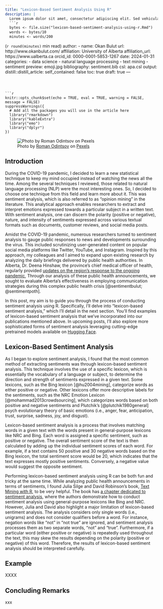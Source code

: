 ```yaml
---
title: "Lexicon-Based Sentiment Analysis Using R"
description: |
  Lorem ipsum dolor sit amet, consectetur adipiscing elit. Sed vehicula tempor bibendum. Sed augue turpis, efficitur ut ipsum quis, fermentum pulvinar quam. Proin molestie orci erat, et condimentum dui ornare ac. Quisque sit amet lacus id nisl pellentesque sagittis. Vestibulum non urna non eros condimentum commodo. Proin vitae nulla fermentum.
  ```r
  bytes <- file.size("lexicon-based-sentiment-analysis-using-r.Rmd")
  words <- bytes/10
  minutes <- words/200
  ``` 
  (`r round(minutes)` min read)
author:
  - name: Okan Bulut
    url: http://www.okanbulut.com/
    affiliation: University of Alberta
    affiliation_url: https://www.ualberta.ca
    orcid_id: 0000-0001-5853-1267
date: 2024-01-31
categories:
  - data science
  - natural language processing
  - text mining
  - sentiment
preview: emoji.jpg
bibliography: sentiment.bib
csl: apa.csl
output:
  distill::distill_article:
    self_contained: false
    toc: true
draft: true
---
```



```r
knitr::opts_chunk$set(echo = TRUE, eval = TRUE, warning = FALSE, message = FALSE)
suppressWarnings({
  # Add all the packages you will use in the article here
  library("rmarkdown")
  library("kableExtra")
  library("emo")
  library("dplyr")
})
```

![Photo by [Roman Odintsov](https://www.pexels.com/@roman-odintsov/) on [Pexels](https://www.pexels.com/)](emoji.jpg)

## Introduction

During the COVID-19 pandemic, I decided to learn a new statistical technique to keep my mind occupied instead of watching the news all the time. Among the several techniques I reviewed, those related to natural language processing (NLP) were the most interesting ones. So, I decided to choose one technique from this field and learn more about it. This was sentiment analysis, which is also referred to as "opinion mining" in the literature. This analytical approach enables researchers to extract and interpret emotions expressed towards a particular subject in a written text. With sentiment analysis, one can discern the polarity (positive or negative), nature, and intensity of sentiments expressed across various textual formats such as documents, customer reviews, and social media posts.

Amidst the COVID-19 pandemic, numerous researchers turned to sentiment analysis to gauge public responses to news and developments surrounding the virus. This included scrutinizing user-generated content on popular social media platforms like Twitter, YouTube, and Instagram. Inspired by this approach, my colleagues and I aimed to expand upon existing research by analyzing the daily briefings delivered by public health authorities. In Alberta, Dr. Deena Hinshaw, the province's chief medical officer of health, regularly provided [updates on the region's response to the ongoing pandemic](https://www.youtube.com/watch?v=fvw_USRfXgY), Through our analysis of these public health announcements, we sought to evaluate Alberta's effectiveness in employing communication strategies during this complex public health crisis [@sentimentbulut; @sentimentpoth].

In this post, my aim is to guide you through the process of conducting sentiment analysis using R. Specifically, I'll delve into "lexicon-based sentiment analysis," which I'll detail in the next section. You'll find examples of lexicon-based sentiment analysis that we've incorporated into our publications mentioned above. In upcoming posts, I'll also explore more sophisticated forms of sentiment analysis leveraging cutting-edge pretrained models available on [Hugging Face](https://huggingface.co/docs/transformers/en/index).

## Lexicon-Based Sentiment Analysis

As I began to explore sentiment analysis, I found that the most common method of extracting sentiments was through lexicon-based sentiment analysis. This technique involves the use of a specific lexicon, which is essentially the vocabulary of a language or subject, to determine the direction and strength of sentiments expressed in a given text. Some lexicons, such as the Bing lexicon [@hu2004mining], categorize words as either positive or negative. Other lexicons offer more descriptive labels for the sentiments, such as the NRC Emotion Lexicon [@mohammad2013crowdsourcing], which categorizes words based on both positive and negative sentiments and Plutchik’s [@plutchik1980general] psych evolutionary theory of basic emotions (i.e., anger, fear, anticipation, trust, surprise, sadness, joy, and disgust).

Lexicon-based sentiment analysis is a process that involves matching words in a given text with the words present in general-purpose lexicons like NRC and Bing. Each word is assigned a specific sentiment, such as positive or negative. The overall sentiment score of the text is then calculated by adding up the individual sentiment scores of each word. For example, if a text contains 50 positive and 30 negative words based on the Bing lexicon, the total sentiment score would be 20, which indicates that the text expresses mostly positive sentiments. Conversely, a negative value would suggest the opposite sentiment.

Performing lexicon-based sentiment analysis using R can be both fun and tricky at the same time. While analyzing public health announcements in terms of sentiments, I found Julia Silge and David Robinson's book, [Text Mining with R](https://www.tidytextmining.com/), to be very helpful. The book has [a chapter dedicated to sentiment analysis](https://www.tidytextmining.com/sentiment), where the authors demonstrate how to conduct sentiment analysis using general-purpose lexicons like Bing and NRC. However, Julia and David also highlight a major limitation of lexicon-based sentiment analysis. The analysis considers only single words (i.e., unigrams) and does not consider qualifiers before a word. For instance, negation words like "not" in "not true" are ignored, and sentiment analysis processes them as two separate words, "not" and "true". Furthermore, if a particular word (either positive or negative) is repeatedly used throughout the text, this may skew the results depending on the polarity (positive or negative) of this word. Therefore, the results of lexicon-based sentiment analysis should be interpreted carefully.  

## Example 

XXXX 

## Concluding Remarks

xxx
